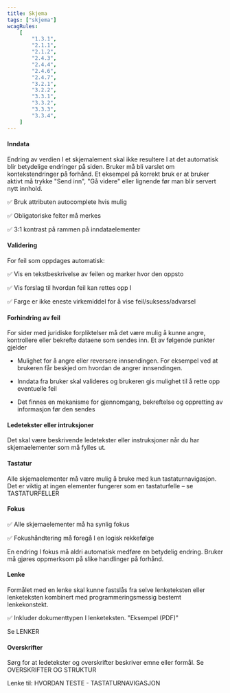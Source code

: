 ```yaml
---
title: Skjema
tags: ["skjema"]
wcagRules:
    [
        "1.3.1",
        "2.1.1",
        "2.1.2",
        "2.4.3",
        "2.4.4",
        "2.4.6",
        "2.4.7",
        "3.2.1",
        "3.2.2",
        "3.3.1",
        "3.3.2",
        "3.3.3",
        "3.3.4",
    ]
---
```


#### Inndata

Endring av verdien I et skjemalement skal ikke resultere I at det automatisk blir betydelige endringer på siden. Bruker må bli varslet om kontekstendringer på forhånd. Et eksempel på korrekt bruk er at bruker aktivt må trykke "Send inn", "Gå videre" eller lignende før man blir servert nytt innhold.

✅ Bruk attributen autocomplete hvis mulig

✅ Obligatoriske felter må merkes

✅ 3:1 kontrast på rammen på inndataelementer

#### Validering

For feil som oppdages automatisk:

✅ Vis en tekstbeskrivelse av feilen og marker hvor den oppsto

✅ Vis forslag til hvordan feil kan rettes opp I

✅ Farge er ikke eneste virkemiddel for å vise feil/suksess/advarsel

#### Forhindring av feil

For sider med juridiske forpliktelser må det være mulig å kunne angre, kontrollere eller bekrefte dataene som sendes inn. Et av følgende punkter gjelder

-   Mulighet for å angre eller reversere innsendingen. For eksempel ved at brukeren får beskjed om hvordan de angrer innsendingen.

-   Inndata fra bruker skal valideres og brukeren gis mulighet til å rette opp eventuelle feil

-   Det finnes en mekanisme for gjennomgang, bekreftelse og oppretting av informasjon før den sendes

#### Ledetekster eller intruksjoner

Det skal være beskrivende ledetekster eller instruksjoner når du har skjemaelementer som må fylles ut.

#### Tastatur

Alle skjemaelementer må være mulig å bruke med kun tastaturnavigasjon. Det er viktig at ingen elementer fungerer som en tastaturfelle – se TASTATURFELLER

#### Fokus

✅ Alle skjemaelementer må ha synlig fokus

✅ Fokushåndtering må foregå I en logisk rekkefølge

En endring I fokus må aldri automatisk medføre en betydelig endring. Bruker må gjøres oppmerksom på slike handlinger på forhånd.

#### Lenke

Formålet med en lenke skal kunne fastslås fra selve lenketeksten eller lenketeksten kombinert med programmeringsmessig bestemt lenkekonstekt.

✅ Inkluder dokumenttypen I lenketeksten. "Eksempel (PDF)"

Se LENKER

#### Overskrifter

Sørg for at ledetekster og overskrifter beskriver emne eller formål. Se OVERSKRIFTER OG STRUKTUR

Lenke til:
HVORDAN TESTE - TASTATURNAVIGASJON
